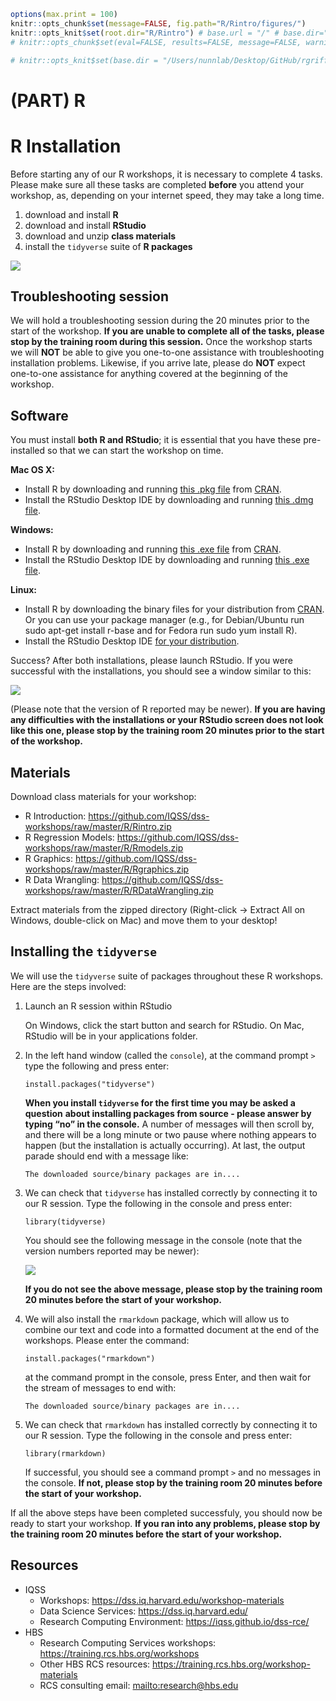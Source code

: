 
```r
options(max.print = 100)
knitr::opts_chunk$set(message=FALSE, fig.path="R/Rintro/figures/")
knitr::opts_knit$set(root.dir="R/Rintro") # base.url = "/" # base.dir="R/Rintro"
# knitr::opts_chunk$set(eval=FALSE, results=FALSE, message=FALSE, warning=FALSE, error=FALSE)

# knitr::opts_knit$set(base.dir = "/Users/nunnlab/Desktop/GitHub/rgriff23.github.io/")
```

# (PART) R {-}

# R Installation

Before starting any of our R workshops, it is necessary to complete 4 tasks. Please make sure all these tasks are completed **before** you attend your workshop, as, depending on your internet speed, they may take a long time. 

1. download and install **R**
2. download and install **RStudio**
3. download and unzip **class materials**
4. install the `tidyverse` suite of **R packages**

![](R/Rinstall/images/install_software_R.png)


## Troubleshooting session

We will hold a troubleshooting session during the 20 minutes prior to the start of the workshop. 
**If you are unable to complete all of the tasks, please stop by the training room during this session.**
Once the workshop starts we will **NOT** be able to give you one-to-one assistance with troubleshooting installation problems. Likewise, if you arrive late, please do **NOT** expect one-to-one assistance for anything covered at the beginning of the workshop.


## Software

You must install **both R and RStudio**; it is essential that you have these pre-installed so that we can start the workshop on time.

**Mac OS X:** 

* Install R by downloading and running [this .pkg file](http://cran.r-project.org/bin/macosx/R-latest.pkg) from [CRAN](http://cran.r-project.org/index.html). 
* Install the RStudio Desktop IDE by downloading and running [this .dmg file](https://download1.rstudio.org/desktop/macos/RStudio-1.2.5033.dmg).

**Windows:** 

* Install R by downloading and running [this .exe file](https://cran.r-project.org/bin/windows/base/release.htm) from [CRAN](http://cran.r-project.org/index.html).
* Install the RStudio Desktop IDE by downloading and running [this .exe file](https://download1.rstudio.org/desktop/windows/RStudio-1.2.5033.exe).

**Linux:** 

* Install R by downloading the binary files for your distribution from [CRAN](http://cran.r-project.org/index.html). Or you can use your package manager (e.g., for Debian/Ubuntu run sudo apt-get install r-base and for Fedora run sudo yum install R).
* Install the RStudio Desktop IDE [for your distribution](https://rstudio.com/products/rstudio/download/#download).

Success? After both installations, please launch RStudio. If you were successful with the installations, you should see a window similar to this:

![](R/Rinstall/images/rstudio_successful_install.png)

(Please note that the version of R reported may be newer). **If you are having any difficulties with the installations or your RStudio screen does not look like this one, please stop by the training room 20 minutes prior to the start of the  workshop.**


## Materials

Download class materials for your workshop:

* R Introduction: <https://github.com/IQSS/dss-workshops/raw/master/R/Rintro.zip>
* R Regression Models: <https://github.com/IQSS/dss-workshops/raw/master/R/Rmodels.zip>
* R Graphics: <https://github.com/IQSS/dss-workshops/raw/master/R/Rgraphics.zip>
* R Data Wrangling: <https://github.com/IQSS/dss-workshops/raw/master/R/RDataWrangling.zip>

Extract materials from the zipped directory (Right-click -> Extract All on Windows, double-click on Mac) and move them to your desktop!


## Installing the `tidyverse`

We will use the `tidyverse` suite of packages throughout these R workshops. 
Here are the steps involved:

1.  Launch an R session within RStudio

    On Windows, click the start button and search for RStudio. On Mac,
    RStudio will be in your applications folder.


2.  In the left hand window (called the `console`), at the command prompt `>` type the following and press enter:

    `install.packages("tidyverse")`

    **When you install `tidyverse` for the first time you may be asked a question**
    **about installing packages from source - please answer by typing "no" in the console.**
    A number of messages will then scroll by, and there will be a long minute or two
    pause where nothing appears to happen (but the installation is actually occurring).
    At last, the output parade should end with a message like:

    `The downloaded source/binary packages are in....`

3.  We can check that `tidyverse` has installed correctly by connecting it to our R session. 
    Type the following in the console and press enter:

    `library(tidyverse)`

    You should see the following message in the console (note that the version numbers reported may be newer):

    ![](R/Rinstall/images/tidyverse_install.png)

    **If you do not see the above message, please stop by the training room 20 minutes before the start of your workshop.**

4.  We will also install the `rmarkdown` package, which will allow us to
    combine our text and code into a formatted document at the end of
    the workshops. Please enter the command:

    `install.packages("rmarkdown")`

    at the command prompt in the console, press Enter, and then wait for the 
    stream of messages to end with:

    `The downloaded source/binary packages are in....`

5.  We can check that `rmarkdown` has installed correctly by connecting it to our R session. 
    Type the following in the console and press enter:

    `library(rmarkdown)`

    If successful, you should see a command prompt `>` and no messages in the console. 
    **If not, please stop by the training room 20 minutes before the start of your workshop.**

If all the above steps have been completed successfuly, you should now
be ready to start your workshop. **If you ran into any problems, please
stop by the training room 20 minutes before the start of your workshop.**


## Resources

* IQSS 
    + Workshops: <https://dss.iq.harvard.edu/workshop-materials>
    + Data Science Services: <https://dss.iq.harvard.edu/>
    + Research Computing Environment: <https://iqss.github.io/dss-rce/>

* HBS
    + Research Computing Services workshops: <https://training.rcs.hbs.org/workshops>
    + Other HBS RCS resources: <https://training.rcs.hbs.org/workshop-materials>
    + RCS consulting email: <mailto:research@hbs.edu>

